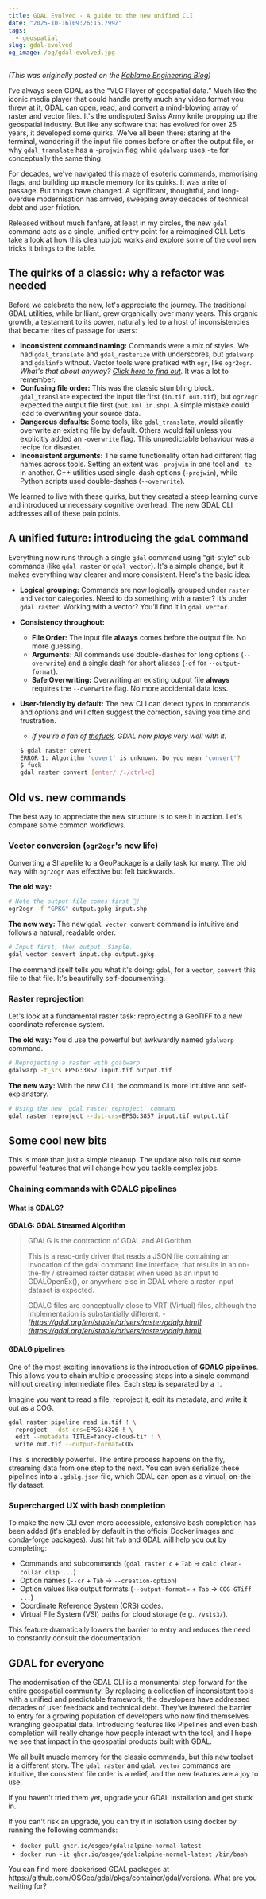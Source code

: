 ```yaml
---
title: GDAL Evolved - A guide to the new unified CLI
date: "2025-10-16T09:26:15.799Z"
tags:
  - geospatial
slug: gdal-evolved
og_image: /og/gdal-evolved.jpg
---
```


_(This was originally posted on the [Kablamo Engineering Blog](https://engineering.kablamo.com.au/posts/gdal-evolved/))_

I’ve always seen GDAL as the “VLC Player of geospatial data.” Much like the iconic media player that could handle pretty much any video format you threw at it, GDAL can open, read, and convert a mind-blowing array of raster and vector files. It's the undisputed Swiss Army knife propping up the geospatial industry. But like any software that has evolved for over 25 years, it developed some quirks. We've all been there: staring at the terminal, wondering if the input file comes before or after the output file, or why `gdal_translate` has a `-projwin` flag while `gdalwarp` uses `-te` for conceptually the same thing.

For decades, we've navigated this maze of esoteric commands, memorising flags, and building up muscle memory for its quirks. It was a rite of passage. But things have changed. A significant, thoughtful, and long-overdue modernisation has arrived, sweeping away decades of technical debt and user friction.

Released without much fanfare, at least in my circles, the new `gdal` command acts as a single, unified entry point for a reimagined CLI. Let’s take a look at how this cleanup job works and explore some of the cool new tricks it brings to the table.

## The quirks of a classic: why a refactor was needed

Before we celebrate the new, let's appreciate the journey. The traditional GDAL utilities, while brilliant, grew organically over many years. This organic growth, a testament to its power, naturally led to a host of inconsistencies that became rites of passage for users:

- **Inconsistent command naming:** Commands were a mix of styles. We had `gdal_translate` and `gdal_rasterize` with underscores, but `gdalwarp` and `gdalinfo` without. Vector tools were prefixed with `ogr`, like `ogr2ogr`. _What's that about anyway? [Click here to find out](https://gdal.org/en/stable/faq.html#what-is-this-ogr-stuff)._ It was a lot to remember.
- **Confusing file order:** This was the classic stumbling block. `gdal_translate` expected the input file first (`in.tif out.tif`), but `ogr2ogr` expected the output file first (`out.kml in.shp`). A simple mistake could lead to overwriting your source data.
- **Dangerous defaults:** Some tools, like `gdal_translate`, would silently overwrite an existing file by default. Others would fail unless you explicitly added an `-overwrite` flag. This unpredictable behaviour was a recipe for disaster.
- **Inconsistent arguments:** The same functionality often had different flag names across tools. Setting an extent was `-projwin` in one tool and `-te` in another. C++ utilities used single-dash options (`-projwin`), while Python scripts used double-dashes (`--overwrite`).

We learned to live with these quirks, but they created a steep learning curve and introduced unnecessary cognitive overhead. The new GDAL CLI addresses all of these pain points.

## A unified future: introducing the `gdal` command

Everything now runs through a single `gdal` command using "git-style" sub-commands (like `gdal raster` or `gdal vector`). It's a simple change, but it makes everything way clearer and more consistent. Here's the basic idea:

- **Logical grouping:** Commands are now logically grouped under `raster` and `vector` categories. Need to do something with a raster? It’s under `gdal raster`. Working with a vector? You’ll find it in `gdal vector`.
- **Consistency throughout:**
  - **File Order:** The input file **always** comes before the output file. No more guessing.
  - **Arguments:** All commands use double-dashes for long options (`--overwrite`) and a single dash for short aliases (`-of` for `--output-format`).
  - **Safe Overwriting:** Overwriting an existing output file **always** requires the `--overwrite` flag. No more accidental data loss.
- **User-friendly by default:** The new CLI can detect typos in commands and options and will often suggest the correction, saving you time and frustration.

  - _If you're a fan of [thefuck](https://github.com/nvbn/thefuck), GDAL now plays very well with it._

  ```bash
  $ gdal raster covert
  ERROR 1: Algorithm 'covert' is unknown. Do you mean 'convert'?
  $ fuck
  gdal raster convert [enter/↑/↓/ctrl+c]
  ```

## Old vs. new commands

The best way to appreciate the new structure is to see it in action. Let's compare some common workflows.

### Vector conversion (`ogr2ogr`'s new life)

Converting a Shapefile to a GeoPackage is a daily task for many. The old way with `ogr2ogr` was effective but felt backwards.

**The old way:**

```bash
# Note the output file comes first 🫠!
ogr2ogr -f "GPKG" output.gpkg input.shp
```

**The new way:** The new `gdal vector convert` command is intuitive and follows a natural, readable order.

```bash
# Input first, then output. Simple.
gdal vector convert input.shp output.gpkg
```

The command itself tells you what it's doing: `gdal`, for a `vector`, `convert` this file to that file. It's beautifully self-documenting.

### Raster reprojection

Let's look at a fundamental raster task: reprojecting a GeoTIFF to a new coordinate reference system.

**The old way:** You'd use the powerful but awkwardly named `gdalwarp` command.

```bash
# Reprojecting a raster with gdalwarp
gdalwarp -t_srs EPSG:3857 input.tif output.tif
```

**The new way:** With the new CLI, the command is more intuitive and self-explanatory.

```bash
# Using the new `gdal raster reproject` command
gdal raster reproject --dst-crs=EPSG:3857 input.tif output.tif
```

## Some cool new bits

This is more than just a simple cleanup. The update also rolls out some powerful features that will change how you tackle complex jobs.

### Chaining commands with GDALG pipelines

#### What is GDALG?

**GDALG: GDAL Streamed Algorithm**

> GDALG is the contraction of GDAL and ALGorithm
>
> This is a read-only driver that reads a JSON file containing an invocation of the gdal command line interface, that results in an on-the-fly / streamed raster dataset when used as an input to GDALOpenEx(), or anywhere else in GDAL where a raster input dataset is expected.
>
> GDALG files are conceptually close to VRT (Virtual) files, although the implementation is substantially different. - _[https://gdal.org/en/stable/drivers/raster/gdalg.html](https://gdal.org/en/stable/drivers/raster/gdalg.html)_

#### GDALG pipelines

One of the most exciting innovations is the introduction of **GDALG pipelines**. This allows you to chain multiple processing steps into a single command without creating intermediate files. Each step is separated by a `!`.

Imagine you want to read a file, reproject it, edit its metadata, and write it out as a COG.

```bash
gdal raster pipeline read in.tif ! \
  reproject --dst-crs=EPSG:4326 ! \
  edit --metadata TITLE=fancy-cloud-tif ! \
  write out.tif --output-format=COG
```

This is incredibly powerful. The entire process happens on the fly, streaming data from one step to the next. You can even serialize these pipelines into a `.gdalg.json` file, which GDAL can open as a virtual, on-the-fly dataset.

### Supercharged UX with bash completion

To make the new CLI even more accessible, extensive bash completion has been added (it's enabled by default in the official Docker images and conda-forge packages). Just hit `Tab` and GDAL will help you out by completing:

- Commands and subcommands (`gdal raster c` + `Tab` → `calc clean-collar clip ...`)
- Option names (`--cr` + `Tab` → `--creation-option`)
- Option values like output formats (`--output-format=` + `Tab` → `COG GTiff ...`)
- Coordinate Reference System (CRS) codes.
- Virtual File System (VSI) paths for cloud storage (e.g., `/vsis3/`).

This feature dramatically lowers the barrier to entry and reduces the need to constantly consult the documentation.

## GDAL for everyone

The modernisation of the GDAL CLI is a monumental step forward for the entire geospatial community. By replacing a collection of inconsistent tools with a unified and predictable framework, the developers have addressed decades of user feedback and technical debt. They’ve lowered the barrier to entry for a growing population of developers who now find themselves wrangling geospatial data. Introducing features like Pipelines and even bash completion will really change how people interact with the tool, and I hope we see that impact in the geospatial products built with GDAL.

We all built muscle memory for the classic commands, but this new toolset is a different story. The `gdal raster` and `gdal vector` commands are intuitive, the consistent file order is a relief, and the new features are a joy to use.

If you haven't tried them yet, upgrade your GDAL installation and get stuck in.

If you can't risk an upgrade, you can try it in isolation using docker by running the following commands:

- `docker pull ghcr.io/osgeo/gdal:alpine-normal-latest`
- `docker run -it ghcr.io/osgeo/gdal:alpine-normal-latest /bin/bash`

You can find more dockerised GDAL packages at https://github.com/OSGeo/gdal/pkgs/container/gdal/versions. What are you waiting for?
